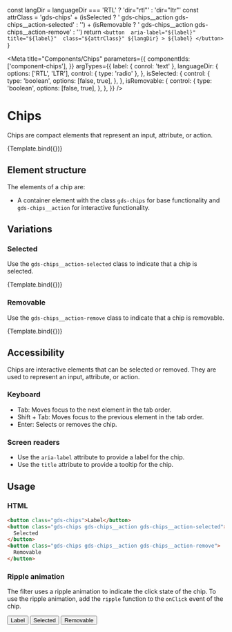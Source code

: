 
  const langDir = languageDir === 'RTL' ? 'dir="rtl"' : 'dir="ltr"'
  const attrClass =
    'gds-chips' +
    (isSelected ? ' gds-chips__action gds-chips__action-selected' : '') +
    (isRemovable ? ' gds-chips__action gds-chips__action-remove' : '')
  return `
    <button 
      aria-label="${label}" 
      title="${label}" 
      class="${attrClass}"
      ${langDir}
      >
        ${label}
    </button>
  `
}

<Meta
  title="Components/Chips"
  parameters={{
    componentIds: ['component-chips'],
  }}
  argTypes={{
    label: { conrol: 'text' },
    languageDir: {
      options: ['RTL', 'LTR'],
      control: { type: 'radio' },
    },
    isSelected: {
      control: {
        type: 'boolean',
        options: [false, true],
      },
    },
    isRemovable: {
      control: {
        type: 'boolean',
        options: [false, true],
      },
    },
  }}
/>

# Chips

Chips are compact elements that represent an input, attribute, or action.

<Canvas>
  <Story
    name="Chips"
    args={{
      label: 'Chips',
    }}
  >
    {Template.bind({})}
  </Story>
</Canvas>

## Element structure

The elements of a chip are:

- A container element with the class `gds-chips` for base functionality and `gds-chips__action` for interactive functionality.

## Variations

### Selected

Use the `gds-chips__action-selected` class to indicate that a chip is selected.

<Canvas>
  <Story
    name="Selected"
    args={{
      label: 'Selected',
      isSelected: true,
      isRemovable: false,
    }}
  >
    {Template.bind({})}
  </Story>
</Canvas>

### Removable

Use the `gds-chips__action-remove` class to indicate that a chip is removable.

<Canvas>
  <Story
    name="Removable"
    args={{
      label: 'Removable',
      isSelected: false,
      isRemovable: true,
    }}
  >
    {Template.bind({})}
  </Story>
</Canvas>

## Accessibility

Chips are interactive elements that can be selected or removed. They are used to represent an input, attribute, or action.

### Keyboard

- Tab: Moves focus to the next element in the tab order.
- Shift + Tab: Moves focus to the previous element in the tab order.
- Enter: Selects or removes the chip.

### Screen readers

- Use the `aria-label` attribute to provide a label for the chip.
- Use the `title` attribute to provide a tooltip for the chip.

## Usage

### HTML

```html
<button class="gds-chips">Label</button>
<button class="gds-chips gds-chips__action gds-chips__action-selected">
  Selected
</button>
<button class="gds-chips gds-chips__action gds-chips__action-remove">
  Removable
</button>
```

### Ripple animation

The filter uses a ripple animation to indicate the click state of the chip. To use the ripple animation, add the `ripple` function to the `onClick` event of the chip.

<Canvas>
  <button class="gds-chips" onClick={ripple}>
    Label
  </button>
  <button
    class="gds-chips gds-chips__action gds-chips__action-selected"
    onClick={ripple}
  >
    Selected
  </button>
  <button
    class="gds-chips gds-chips__action gds-chips__action-remove"
    onClick={ripple}
  >
    Removable
  </button>
</Canvas>
